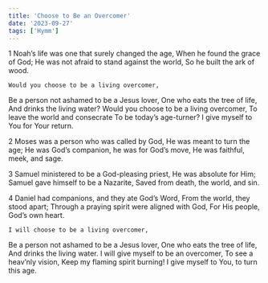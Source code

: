 ```yaml
---
title: 'Choose to Be an Overcomer'
date: '2023-09-27'
tags: ['Hymm']
---
```


1
Noah’s life was one that surely changed the age,
When he found the grace of God;
He was not afraid to stand against the world,
So he built the ark of wood.

 	Would you choose to be a living overcomer,
  Be a person not ashamed to be a Jesus lover,
  One who eats the tree of life,
  And drinks the living water?
  Would you choose to be a living overcomer,
  To leave the world and consecrate
  To be today’s age-turner?
  I give myself to You for Your return.

2
Moses was a person who was called by God,
He was meant to turn the age;
He was God’s companion, he was for God’s move,
He was faithful, meek, and sage.

3
Samuel ministered to be a God-pleasing priest,
He was absolute for Him;
Samuel gave himself to be a Nazarite,
Saved from death, the world, and sin.

4
Daniel had companions, and they ate God’s Word,
From the world, they stood apart;
Through a praying spirit were aligned with God,
For His people, God’s own heart.

 	I will choose to be a living overcomer,
  Be a person not ashamed to be a Jesus lover,
  One who eats the tree of life,
  And drinks the living water.
  I will give myself to be an overcomer,
  To see a heav’nly vision,
  Keep my flaming spirit burning!
  I give myself to You, to turn this age.